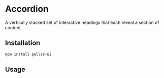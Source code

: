 # Accordion

A vertically stacked set of interactive headings that each reveal a section of content.

## Installation

```bash
npm install pallas-ui
```

## Usage
